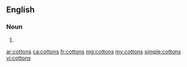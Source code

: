 ==English==

===Noun===
{{head|en}}

# {{plural of|cotton}}

[[ar:cottons]]
[[ca:cottons]]
[[fr:cottons]]
[[mg:cottons]]
[[my:cottons]]
[[simple:cottons]]
[[vi:cottons]]